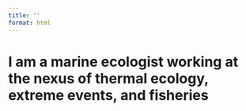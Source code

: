 ```yaml
---
title: ''
format: html
---
```


<style>
  body {
  background-image: url('./images/bahamafull.jpg');
  background-size: cover;
  background-repeat: no-repeat;
 }
  
</style>






# I am a marine ecologist working at the nexus of thermal ecology, extreme events, and fisheries